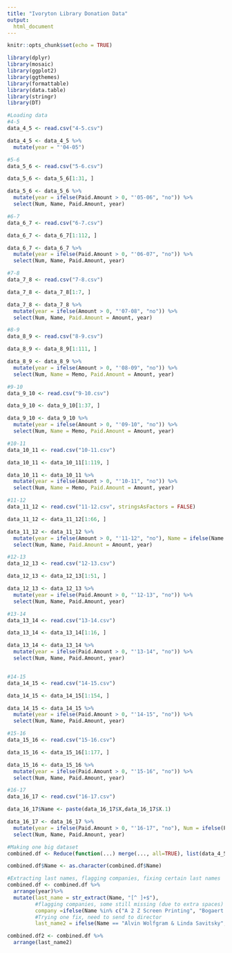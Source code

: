 ```yaml
---
title: "Ivoryton Library Donation Data"
output: 
  html_document
---
```


```r
knitr::opts_chunk$set(echo = TRUE)

library(dplyr)
library(mosaic)
library(ggplot2)
library(ggthemes)
library(formattable)
library(data.table)
library(stringr)
library(DT)
```

```r
#Loading data
#4-5
data_4_5 <- read.csv("4-5.csv")

data_4_5 <- data_4_5 %>%
  mutate(year = "'04-05")

#5-6
data_5_6 <- read.csv("5-6.csv")

data_5_6 <- data_5_6[1:31, ]

data_5_6 <- data_5_6 %>%
  mutate(year = ifelse(Paid.Amount > 0, "'05-06", "no")) %>%
  select(Num, Name, Paid.Amount, year)

#6-7 
data_6_7 <- read.csv("6-7.csv")

data_6_7 <- data_6_7[1:112, ]

data_6_7 <- data_6_7 %>%
  mutate(year = ifelse(Paid.Amount > 0, "'06-07", "no")) %>%
  select(Num, Name, Paid.Amount, year)

#7-8
data_7_8 <- read.csv("7-8.csv")

data_7_8 <- data_7_8[1:7, ]

data_7_8 <- data_7_8 %>%
  mutate(year = ifelse(Amount > 0, "'07-08", "no")) %>%
  select(Num, Name, Paid.Amount = Amount, year) 

#8-9
data_8_9 <- read.csv("8-9.csv")

data_8_9 <- data_8_9[1:111, ]

data_8_9 <- data_8_9 %>%
  mutate(year = ifelse(Amount > 0, "'08-09", "no")) %>%
  select(Num, Name = Memo, Paid.Amount = Amount, year)

#9-10
data_9_10 <- read.csv("9-10.csv")

data_9_10 <- data_9_10[1:37, ]

data_9_10 <- data_9_10 %>%
  mutate(year = ifelse(Amount > 0, "'09-10", "no")) %>%
  select(Num, Name = Memo, Paid.Amount = Amount, year)

#10-11
data_10_11 <- read.csv("10-11.csv")

data_10_11 <- data_10_11[1:119, ]

data_10_11 <- data_10_11 %>%
  mutate(year = ifelse(Amount > 0, "'10-11", "no")) %>%
  select(Num, Name = Memo, Paid.Amount = Amount, year)

#11-12
data_11_12 <- read.csv("11-12.csv", stringsAsFactors = FALSE)

data_11_12 <- data_11_12[1:66, ]

data_11_12 <- data_11_12 %>%
  mutate(year = ifelse(Amount > 0, "'11-12", "no"), Name = ifelse(Name == "Misc", Memo, Name)) %>%
  select(Num, Name, Paid.Amount = Amount, year)

#12-13
data_12_13 <- read.csv("12-13.csv")

data_12_13 <- data_12_13[1:51, ]

data_12_13 <- data_12_13 %>%
  mutate(year = ifelse(Paid.Amount > 0, "'12-13", "no")) %>%
  select(Num, Name, Paid.Amount, year)

#13-14
data_13_14 <- read.csv("13-14.csv")

data_13_14 <- data_13_14[1:16, ]

data_13_14 <- data_13_14 %>%
  mutate(year = ifelse(Paid.Amount > 0, "'13-14", "no")) %>%
  select(Num, Name, Paid.Amount, year)


#14-15
data_14_15 <- read.csv("14-15.csv")

data_14_15 <- data_14_15[1:154, ]

data_14_15 <- data_14_15 %>%
  mutate(year = ifelse(Paid.Amount > 0, "'14-15", "no")) %>%
  select(Num, Name, Paid.Amount, year)

#15-16
data_15_16 <- read.csv("15-16.csv")

data_15_16 <- data_15_16[1:177, ]

data_15_16 <- data_15_16 %>%
  mutate(year = ifelse(Paid.Amount > 0, "'15-16", "no")) %>%
  select(Num, Name, Paid.Amount, year)

#16-17
data_16_17 <- read.csv("16-17.csv")

data_16_17$Name <- paste(data_16_17$X,data_16_17$X.1)

data_16_17 <- data_16_17 %>%
  mutate(year = ifelse(Paid.Amount > 0, "'16-17", "no"), Num = ifelse(Paid.Amount <0, "yes", NA)) %>%
  select(Num, Name, Paid.Amount, year)

#Making one big dataset
combined.df <- Reduce(function(...) merge(..., all=TRUE), list(data_4_5, data_5_6, data_6_7, data_7_8, data_8_9, data_9_10, data_10_11, data_11_12, data_12_13, data_13_14, data_14_15, data_15_16, data_16_17))

combined.df$Name <- as.character(combined.df$Name)

#Extracting last names, flagging companies, fixing certain last names
combined.df <- combined.df %>%
  arrange(year)%>%
  mutate(last_name = str_extract(Name, "[^ ]+$"), 
         #flagging companies, some still missing (due to extra spaces)
         company =ifelse(Name %in% c("A 2 Z Screen Printing", "Bogaert Construction", "Essex Hardware Company", "Hilliar<d5>s Foreign Motors", "Triangle Building Assoc.", "Ivoryton Tavern Cafe", "AT&T United Way Giving Campaign", "Essex Vision Center", "Unique Euro Cleaners", "Essex Hardware Company", "Clark Development", "Page-Taft Real Estate", "Essex Financial", "The Paul Foundation", "Foxboro Foundation", "Morris Family Foundation", "Aetna Foundation", "Pfizer Foundation", "Ashleigh's Garden", "Just Give", "Clark Group", "C.P. Burdick and Son, Inc.", "Bogaert Construction Co. Inc.", "Mungo Works of Ivoryton", "Swanton Jewelry", "Tower Lab", "George Penniman Architects LLC", "Shadyhill Nursery", "Mather & Pitts", "Essex Financial Services", "Spa Solutions", "Silva & Sons", "Our Lady of Sorrows", "Essex Wine & Spirits"), "yes", "no"), 
         #Trying one fix, need to send to director
         last_name2 = ifelse(Name == "Alvin Wolfgram & Linda Savitsky", "Wolfgram/Savitsky", last_name))

combined.df2 <- combined.df %>%
  arrange(last_name2)
```
